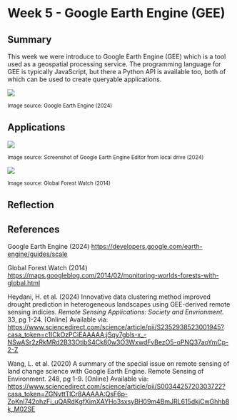 # Week 5 - Google Earth Engine (GEE)

## Summary

This week we were introduce to Google Earth Engine (GEE) which is a tool used as a geospatial processing service. The programming language for GEE is typically JavaScript, but there a Python API is available too, both of which can be used to create queryable applications.

![](https://developers.google.com/static/earth-engine/images/Pyramids.png){fig-align="center"}

~Image source: Google\ Earth\ Engine (2024)~

## Applications

![](images/41C27C4A-3979-4307-827D-18ECDE4FC555_1_201_a.jpeg){fig-align="center"}

~Image source: Screenshot\ of\ Google\ Earth\ Engine\ Editor\ from\ local\ drive (2024)~

![](https://blogger.googleusercontent.com/img/b/R29vZ2xl/AVvXsEhi4z8TfSTUmzFegdCj-7qPCa271D_vjk4Mpby2UBAhTjvUORNNweHyWCoz07YR4DZUzsVVvM6yh2LrXyBIIQl7WAQTLpmbCcbaWTZnwOivTHAzBlQSBidsBtwgppAVgQVUiDe_pyDMTKut/s1600/US+Forest+Region.png){fig-align="center"}

~Image source: Global\ Forest\ Watch (2014)~

## Reflection

## References

Google Earth Engine (2024) <https://developers.google.com/earth-engine/guides/scale>

Global Forest Watch (2014) <https://maps.googleblog.com/2014/02/monitoring-worlds-forests-with-global.html>

Heydani, H. et al. (2024) Innovative data clustering method improved drought prediction in heterogeneous landscapes using GEE-derived remote sensing indicies. *Remote Sensing Applications: Society and Envrionment.* 33, pg 1-24. \[Online\] Available via: <https://www.sciencedirect.com/science/article/pii/S2352938523001945?casa_token=c1ICkOzPCiEAAAAA:jSqy7gbls-x_-NSwASr2zRkMRd2B33OtibS4Ck80w3O3WxwdFvBezO5-oPNQ37aoYmCp-2-Z>

Wang, L. et al. (2020) A summary of the special issue on remote sensing of land change science with Google Earth Engine. Remote Sensing of Environment. 248, pg 1-9. \[Online\] Available via: <https://www.sciencedirect.com/science/article/pii/S0034425720303722?casa_token=ZGNvttTlCr8AAAAA:QsF6p-ZoKnl742ohzFi_uQARdKgfXimXAYHo3sxsyBH09m4BmJRL615dkjCwGhhb8k_M02SE>
